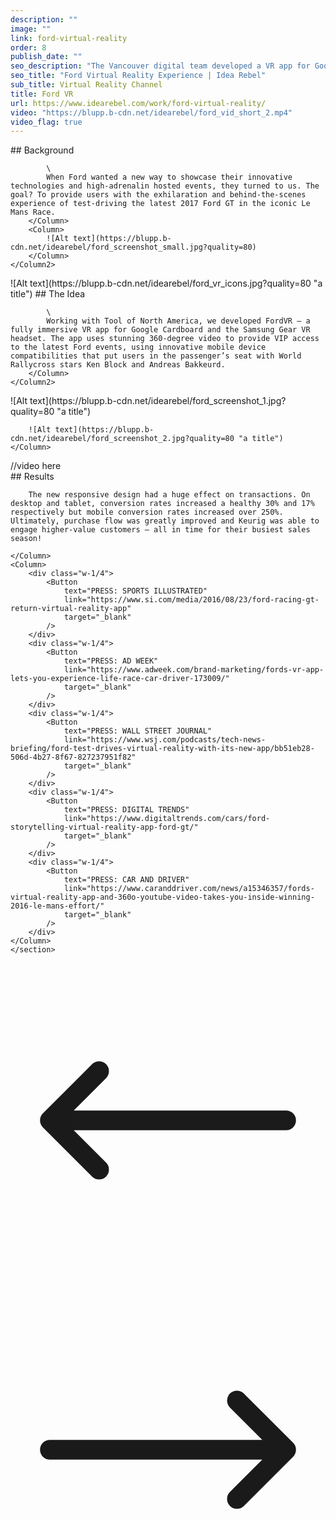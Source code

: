 ```yaml
---
description: ""
image: ""
link: ford-virtual-reality
order: 8
publish_date: ""
seo_description: "The Vancouver digital team developed a VR app for Google Cardboard to provide users with the experience of test-driving the 2017 Ford GT in Le Mans Race"
seo_title: "Ford Virtual Reality Experience | Idea Rebel"
sub_title: Virtual Reality Channel
title: Ford VR
url: https://www.idearebel.com/work/ford-virtual-reality/
video: "https://blupp.b-cdn.net/idearebel/ford_vid_short_2.mp4"
video_flag: true
---
```


<section class="container mx-auto max-w-6xl py-10">
    <Column2>
        <Column>
            ## Background

            \
            When Ford wanted a new way to showcase their innovative technologies and high-adrenalin hosted events, they turned to us. The goal? To provide users with the exhilaration and behind-the-scenes experience of test-driving the latest 2017 Ford GT in the iconic Le Mans Race.  
        </Column>
        <Column>
            ![Alt text](https://blupp.b-cdn.net/idearebel/ford_screenshot_small.jpg?quality=80)
        </Column>
    </Column2>
</section>
<section class="container mx-auto max-w-6xl py-10">
    <Column2>
        <Column>
            ![Alt text](https://blupp.b-cdn.net/idearebel/ford_vr_icons.jpg?quality=80 "a title")
        </Column>
        <Column> 
            ## The Idea

            \
            Working with Tool of North America, we developed FordVR – a fully immersive VR app for Google Cardboard and the Samsung Gear VR headset. The app uses stunning 360-degree video to provide VIP access to the latest Ford events, using innovative mobile device compatibilities that put users in the passenger’s seat with World Rallycross stars Ken Block and Andreas Bakkeurd.
        </Column>
    </Column2>
</section>
<section class="container mx-auto max-w-6xl p-20 bg-zinc-200">
    <Column>
        ![Alt text](https://blupp.b-cdn.net/idearebel/ford_screenshot_1.jpg?quality=80 "a title")

        ![Alt text](https://blupp.b-cdn.net/idearebel/ford_screenshot_2.jpg?quality=80 "a title")
    </Column>
</section>
//video here

<section class="bg-zinc-200 mt-20">
    <section class="container mx-auto max-w-6xl py-20">
    <Column>
        ## Results

        The new responsive design had a huge effect on transactions. On desktop and tablet, conversion rates increased a healthy 30% and 17% respectively but mobile conversion rates increased over 250%. Ultimately, purchase flow was greatly improved and Keurig was able to engage higher-value customers – all in time for their busiest sales season!

    </Column>
    <Column>
        <div class="w-1/4">
            <Button
                text="PRESS: SPORTS ILLUSTRATED"
                link="https://www.si.com/media/2016/08/23/ford-racing-gt-return-virtual-reality-app"
                target="_blank"
            />
        </div>
        <div class="w-1/4">
            <Button
                text="PRESS: AD WEEK"
                link="https://www.adweek.com/brand-marketing/fords-vr-app-lets-you-experience-life-race-car-driver-173009/"
                target="_blank"
            />
        </div>
        <div class="w-1/4">
            <Button
                text="PRESS: WALL STREET JOURNAL"
                link="https://www.wsj.com/podcasts/tech-news-briefing/ford-test-drives-virtual-reality-with-its-new-app/bb51eb28-506d-4b27-8f67-827237951f82"
                target="_blank"
            />
        </div>
        <div class="w-1/4">
            <Button
                text="PRESS: DIGITAL TRENDS"
                link="https://www.digitaltrends.com/cars/ford-storytelling-virtual-reality-app-ford-gt/"
                target="_blank"
            />
        </div>
        <div class="w-1/4">
            <Button
                text="PRESS: CAR AND DRIVER"
                link="https://www.caranddriver.com/news/a15346357/fords-virtual-reality-app-and-360o-youtube-video-takes-you-inside-winning-2016-le-mans-effort/"
                target="_blank"
            />
        </div>
    </Column>
    </section>
</section>

<section class="container mx-auto max-w-6xl p-2">
    <Column>
        <div class="flex justify-between">
            <a href="/work/nba-digital-fan-experiences/" class="underline">
                <div class="flex flex-col gap-2">
                    <ParagraphGaramond
                        text="Previous Project"
                    />
                    <div class="flex items-center gap-2">
                        <svg xmlns="http://www.w3.org/2000/svg" fill="none" viewBox="0 0 24 24" stroke-width="1.5" stroke="currentColor" class="w-6 h-6">
                            <path stroke-linecap="round" stroke-linejoin="round" d="M6.75 15.75L3 12m0 0l3.75-3.75M3 12h18" />
                        </svg>
                        <H3
                            text="NBA Digital Fan Experiences"
                        />
                    </div>
                </div>
            </a>
            <a href="/work/keurig/" class="underline">
                <div class="flex flex-col gap-2 text-right">
                    <ParagraphGaramond
                        text="Next Project"
                    />
                    <div class="flex items-center gap-2">
                        <H3
                            text="Keurig"
                        />
                        <svg xmlns="http://www.w3.org/2000/svg" fill="none" viewBox="0 0 24 24" stroke-width="1.5" stroke="currentColor" class="w-6 h-6">
                            <path stroke-linecap="round" stroke-linejoin="round" d="M17.25 8.25L21 12m0 0l-3.75 3.75M21 12H3" />
                        </svg>
                    </div>
                </div>
            </a>
        </div>
    </Column>
</section>
